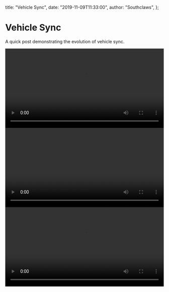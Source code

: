   title: "Vehicle Sync",
  date: "2019-11-09T11:33:00",
  author: "Southclaws",
};

# Vehicle Sync

A quick post demonstrating the evolution of vehicle sync.

<video autoPlay loop width="100%" controls>
  <source
    src="//assets.open.mp/assets/images/videos/vehicle_sync_01.mp4"
    type="video/mp4"
  />
  Sorry, your browser doesn't support embedded videos.
</video>

<video autoPlay loop width="100%" controls>
  <source
    src="//assets.open.mp/assets/images/videos/vehicle_sync_02.mp4"
    type="video/mp4"
  />
  Sorry, your browser doesn't support embedded videos.
</video>

<video autoPlay loop width="100%" controls>
  <source
    src="//assets.open.mp/assets/images/videos/vehicle_sync_03.mp4"
    type="video/mp4"
  />
  Sorry, your browser doesn't support embedded videos.
</video>
